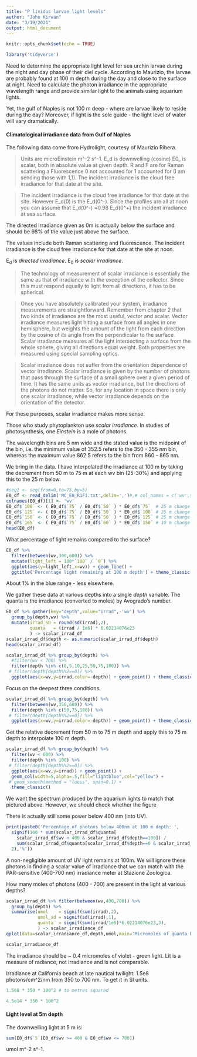 ```yaml
---
title: "P lividus larvae light levels"
author: "John Kirwan"
date: "3/19/2021"
output: html_document
---
```


```r
knitr::opts_chunk$set(echo = TRUE)
```


```r
library('tidyverse')
```


Need to determine the appropriate light level for sea urchin larvae during the night and day phase of their diel cycle. According to Maurizio, the larvae are probably found at 100 m depth during the day and close to the surface at night. Need to calculate the photon irradiance in the appropriate wavelength range and provide similar light to the animals using aquarium lights. 

Yet, the gulf of Naples is not 100 m deep - where are larvae likely to reside during the day? Moreover, if light is the sole guide - the light level of water will vary dramatically. 


#### Climatological irradiance data from Gulf of Naples

The following data come from Hydrolight, courtesy of Maurizio Ribera.

> Units are microEinstein m^-2 s^-1. E_d is downwelling (cosine) E0_ is scalar, both in absolute value at given depth. R and F are for Raman scattering a Fluorescence 0 not accounted for 1 accounted for (I am sending those with 1,1). The incident irradiance is the cloud free irradiance for that date at the site.

> The incident irradiance is the cloud free irradiance for that date at the site. However E_d(0) is the E_d(0^-). Since the profiles are all at noon you can assume that E_d(0^-) =0.98 E_d(0^+) the incident irradiance at sea surface.

The directed irradiance given as 0m is actually below the surface and should be 98% of the value just above the surface. 

The values include both Raman scattering and fluorescence. The incident irradiance is the cloud free irradiance for that date at the site at noon.

E<sub>d</sub> is *directed irradiance*. E<sub>0</sub> is *scalar irradiance*. 

> The technology of measurement of scalar irradiance is essentially the same as that of irradiance with the exception of the collector. Since this must respond equally to light from all directions, it has to be spherical. 

> Once you have absolutely calibrated your system, irradiance measurements are straightforward. Remember from chapter 2 that two kinds of irradiance are the most useful, vector and scalar. Vector irradiance measures light hitting a surface from all angles in one hemisphere, but weights the amount of the light from each direction by the cosine of its angle from the perpendicular to the surface. Scalar irradiance measures all the light intersecting a surface from the whole sphere, giving all directions equal weight. Both properties are measured using special sampling optics.

> Scalar irradiance does not suffer from the orientation dependence of vector irradiance. Scalar irradiance is given by the number of photons that pass through the surface of a small sphere over a given period of time. It has the same units as vector irradiance, but the directions of the photons do not matter. So, for any location in space there is only one scalar irradiance, while vector irradiance depends on the orientation of the detector.

For these purposes, scalar irradiance makes more sense.

Those who study phytoplankton use *scalar irradiance*. In studies of photosynthesis, one *Einstein* is a mole of photons.

The wavelength bins are 5 nm wide and the stated value is the midpoint of the bin, i.e. the minimum value of 352.5 refers to the 350 - 355 nm bin, whereas the maximum value 862.5 refers to the bin from 860 - 865 nm.  

We bring in the data. I have interpolated the irradiance at 100 m by taking the decrement from 50 m to 75 m at each wv bin (25-30%) and applying this to the 25 m below. 

```r
#seq1 <- seq(from=0,to=75,by=5)
E0_df <- read_delim('MC_E0_R1F1.txt',delim=',')#,# col_names = c('wv',seq1),skip=1)
colnames(E0_df)[1] <- 'wv'
E0_df$`100` <- ( E0_df$`75` / E0_df$`50` ) * E0_df$`75`  # 25 m change at depth
E0_df$`125` <- ( E0_df$`75` / E0_df$`50` ) * E0_df$`100` # 25 m change at depth
E0_df$`150` <- ( E0_df$`75` / E0_df$`50` ) * E0_df$`125` # 25 m change at depth
E0_df$`165` <- ( E0_df$`75` / E0_df$`60` ) * E0_df$`150` # 10 m change at depth
head(E0_df)
```
What percentage of light remains compared to the surface?

```r
E0_df %>%
  filter(between(wv,300,600)) %>%
  mutate(light_left = 100*`100` / `0`) %>%
  ggplot(aes(y=light_left,x=wv)) + geom_line() + 
  ggtitle('Percentage light remaining at 100 m depth') + theme_classic()
```

About 1% in the blue range - less elsewhere.

We gather these data at various depths into a single *depth* variable. The quanta is the irradiance (converted to moles) by Avogrado's number.

```r
E0_df %>% gather(key="depth",value="irrad",-'wv') %>% 
  group_by(depth,wv) %>%
  mutate(irrad_SD = round(sd(irrad),2),
         quanta   = (irrad / 1e6) * 6.02214076e23
         ) -> scalar_irrad_df
scalar_irrad_df$depth <- as.numeric(scalar_irrad_df$depth)
head(scalar_irrad_df)

```







```r
scalar_irrad_df %>% group_by(depth) %>%
  #filter(wv < 700) %>%
  filter(depth %in% c(0,5,10,25,50,75,100)) %>%
 # filter(depth[depth%%2==0]) %>%
  ggplot(aes(x=wv,y=irrad,color=-depth)) + geom_point() + theme_classic()
```

Focus on the deepest three conditions.

```r
scalar_irrad_df %>% group_by(depth) %>%
  filter(between(wv,350,600)) %>%
  filter(depth %in% c(50,75,100)) %>%
 # filter(depth[depth%%2==0]) %>%
  ggplot(aes(x=wv,y=irrad,color=-depth)) + geom_point() + theme_classic()
```

Get the relative decrement from 50 m to 75 m depth and apply this to 75 m depth to interpolate 100 m depth.

```r
scalar_irrad_df %>% group_by(depth) %>%
  filter(wv < 600) %>%
  filter(depth %in% 100) %>%
 # filter(depth[depth%%2==0]) %>%
  ggplot(aes(x=wv,y=irrad)) + geom_point() + 
  geom_col(width=5,alpha=.5,fill="lightblue",col="yellow") +
 # geom_smooth(method = "loess", span=0.1) + 
  theme_classic()
```

We want the spectrum produced by the aquarium lights to match that pictured above. However, we should check whether the figure 

There is actually still some power below 400 nm (into UV).
 
```r
print(paste0('Percentage of photons below 400nm at 100 m depth: ',
  signif(100 * sum(scalar_irrad_df$quanta[
    scalar_irrad_df$wv < 400 & scalar_irrad_df$depth==100]) / 
    sum(scalar_irrad_df$quanta[scalar_irrad_df$depth==0 & scalar_irrad_df$wv < 400]),
  2),'%'))
```
 A non-negligible amount of UV light remains at 100m. We will ignore these photons in finding a scalar value of irradiance that we can match with the PAR-sensitive (400-700 nm) irradiance meter at Stazione Zoologica. 

How many moles of photons (400 - 700) are present in the light at various depths?

```r
scalar_irrad_df %>% filter(between(wv,400,700)) %>%
  group_by(depth) %>%
  summarise(umol    = signif(sum(irrad),2),
            umol_sd = signif(sd(irrad),1),
            quanta  = signif(sum(irrad/1e6)*6.02214076e23,3),
            ) -> scalar_irradiance_df
qplot(data=scalar_irradiance_df,depth,umol,main='Micromoles of quanta between 400 nm and 700 nm at increasing depth (m)') + theme_classic() #+ ylim(0,.2)
```

```r
scalar_irradiance_df
```
The irradiance should be ~ 0.4 micromoles of violet - green light. Lit is a measure of radiance, not irradiance and is not comparable.

Irradiance at California beach at late nautical twilight: 1.5e8 photons/cm^2/nm from 350 to 700 nm. To get it in SI units.

```r
1.5e8 * 350 * 100^2 # to metres squared
```


```r
4.5e14 * 350 * 100^2
```


#### Light level at 5m depth

The downwelling light at 5 m is:

```r
sum(E0_df$`5`[E0_df$wv >= 400 & E0_df$wv <= 700])
```
umol m^-2 s^-1.

